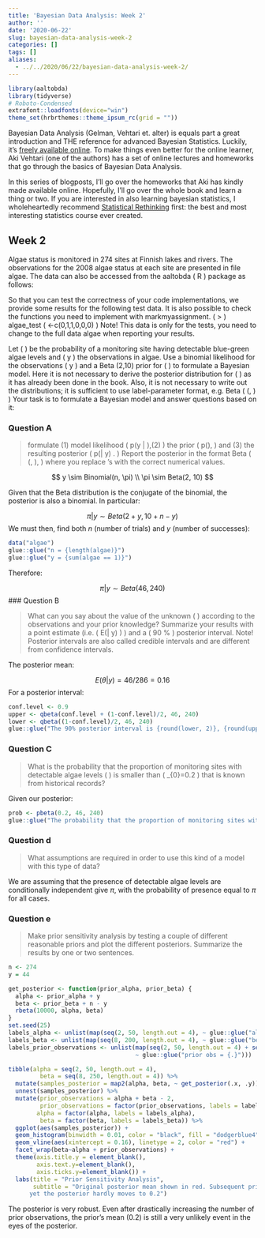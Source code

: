 ```yaml
---
title: 'Bayesian Data Analysis: Week 2'
author: ''
date: '2020-06-22'
slug: bayesian-data-analysis-week-2
categories: []
tags: []
aliases: 
  - ../../2020/06/22/bayesian-data-analysis-week-2/
---
```


```r
library(aaltobda)
library(tidyverse)
# Roboto-Condensed
extrafont::loadfonts(device="win")
theme_set(hrbrthemes::theme_ipsum_rc(grid = ""))
```


Bayesian Data Analysis (Gelman, Vehtari et. alter) is equals part a great introduction and THE reference for advanced Bayesian Statistics. Luckily, it's [freely available online](http://www.stat.columbia.edu/~gelman/book/). To make things even better for the online learner, Aki Vehtari (one of the authors) has a set of online lectures and homeworks that go through the basics of Bayesian Data Analysis.

In this series of blogposts, I'll go over the homeworks that Aki has kindly made available online. Hopefully, I'll go over the whole book and learn a thing or two. If you are interested in also learning bayesian statistics, I wholeheartedly recommend [Statistical Rethinking](https://xcelab.net/rm/statistical-rethinking/) first: the best and most interesting statistics course ever created. 

## Week 2

Algae status is monitored in 274 sites at Finnish lakes and rivers. The observations for the 2008 algae status at each site are presented in file algae. The data can also be accessed from the aaltobda \( R \) package as follows:

So that you can test the correctness of your code implementations, we provide some results for the following test data. It is also possible to check the functions you need to implement with markmyassignment.
\( > \) algae_test \( <-c(0,1,1,0,0,0) \)
Note! This data is only for the tests, you need to change to the full data algae when reporting your results.

Let \( \pi \) be the probability of a monitoring site having detectable blue-green algae levels and \( y \) the observations in algae. Use a binomial likelihood for the observations \( y \) and a Beta (2,10) prior for \( \pi \) to formulate a Bayesian model. Here it is not necessary to derive the posterior distribution for \( \pi \) as it has already been done in the book. Also, it is not necessary to write out the distributions; it is sufficient to use label-parameter format, e.g. Beta \( (\cdot, \cdot) \)
Your task is to formulate a Bayesian model and answer questions based on it:

### Question A

> formulate (1) model likelihood \( p(y | \pi),(2) \) the prior \( p(\pi), \) and (3) the resulting posterior \( p(\pi | y) . \) Report the posterior in the format Beta \( (\cdot, \cdot), \) where you replace 's with the correct numerical values.

$$
y \sim Binomial(n, \pi) \\
\pi \sim Beta(2, 10)
$$

Given that the Beta distribution is the conjugate of the binomial, the posterior is also a binomial. In particular:

$$
\pi | y \sim Beta(2 + y, 10 + n - y)
$$
We must then, find both $n$ (number of trials) and $y$ (number of successes):

```r
data("algae")
glue::glue("n = {length(algae)}")
glue::glue("y = {sum(algae == 1)}")
```

Therefore:

$$
\pi | y \sim Beta(46, 240)
$$
### Question B

> What can you say about the value of the unknown \( \pi \) according to the observations and your prior knowledge? Summarize your results with a point estimate (i.e. \( E(\pi | y) \) ) and a \( 90 \% \) posterior interval. Note! Posterior intervals are also called credible intervals and are different from confidence intervals.

The posterior mean:

$$
E(\theta | y) = 46 / 286 = 0.16
$$
For a posterior interval:

```r
conf.level <- 0.9
upper <- qbeta(conf.level + (1-conf.level)/2, 46, 240)
lower <- qbeta((1-conf.level)/2, 46, 240)
glue::glue("The 90% posterior interval is {round(lower, 2)}, {round(upper, 2)}")
```

### Question C

> What is the probability that the proportion of monitoring sites with detectable algae levels \( \pi \) is smaller than \( \pi_{0}=0.2 \) that is known from historical records?

Given our posterior: 

```r
prob <- pbeta(0.2, 46, 240)
glue::glue("The probability that the proportion of monitoring sites with detectable algae levels is smaller than 0.2 is {round(prob, 2)}")
```

### Question d

> What assumptions are required in order to use this kind of a model with this type of data?

We are assuming that the presence of detectable algae levels are conditionally independent give $\pi$, with the probability of presence equal to $\pi$ for all cases. 

### Question e

> Make prior sensitivity analysis by testing a couple of different reasonable priors and plot the different posteriors. Summarize the results by one or two sentences.

```r
n <- 274
y = 44

get_posterior <- function(prior_alpha, prior_beta) {
  alpha <- prior_alpha + y
  beta <- prior_beta + n - y
  rbeta(10000, alpha, beta)
}
set.seed(25)
labels_alpha <- unlist(map(seq(2, 50, length.out = 4), ~ glue::glue("alpha = {.}")))
labels_beta <- unlist(map(seq(8, 200, length.out = 4), ~ glue::glue("beta = {.}")))
labels_prior_observations <- unlist(map(seq(2, 50, length.out = 4) + seq(8, 200, length.out = 4) - 2,
                                    ~ glue::glue("prior obs = {.}")))

tibble(alpha = seq(2, 50, length.out = 4),
         beta = seq(8, 250, length.out = 4)) %>% 
  mutate(samples_posterior = map2(alpha, beta, ~ get_posterior(.x, .y))) %>% 
  unnest(samples_posterior) %>% 
  mutate(prior_observations = alpha + beta - 2,
         prior_observations = factor(prior_observations, labels = labels_prior_observations),
        alpha = factor(alpha, labels = labels_alpha),
         beta = factor(beta, labels = labels_beta)) %>% 
  ggplot(aes(samples_posterior)) +
  geom_histogram(binwidth = 0.01, color = "black", fill = "dodgerblue4", alpha = 0.5) +
  geom_vline(aes(xintercept = 0.16), linetype = 2, color = "red") +
  facet_wrap(beta~alpha + prior_observations) +
  theme(axis.title.y = element_blank(),
        axis.text.y=element_blank(),
        axis.ticks.y=element_blank()) +
  labs(title = "Prior Sensitivity Analysis",
       subtitle = "Original posterior mean shown in red. Subsequent priors are increasingly concentrated around 0.2,
      yet the posterior hardly moves to 0.2")

```

The posterior is very robust. Even after drastically increasing the number of prior observations, the prior's mean (0.2) is still a very unlikely event in the eyes of the posterior. 


